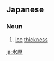 ==Japanese==
{{ja-kanjitab|ひょう|こう|yomi=on}}

===Noun===
{{ja-noun|ひょうこう}}

# [[ice]] [[thickness]]

[[ja:氷厚]]